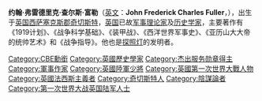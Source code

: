 {{expand|time=2010-07-11T11:24:38+00:00}}
{{Infobox Military Person
|name=约翰·弗雷德里克·查尔斯·富勒
|lived=1878 – 1966
|placeofbirth=[[奇切斯特|奇切斯特]]
|placeofdeath=
|image=[[image:JFC_Fuller.jpg|130px]]  
|caption=J.F.C. Fuller
|nickname=
|allegiance={{UK}}
|serviceyears=1899 – 1933
|rank=[[少将|少将]]
|commands=
|unit=
|battles=[[第一次世界大战|第一次世界大战]]<br/>
|awards=[[巴斯勋章|巴斯勋章]]<br/>[[大英帝国勋章|大英帝国勋章]]<br/>[[杰出服务勋章|杰出服务勋章]]
|laterwork=军事理论，神秘主义者，作家
}}

'''约翰·弗雷德里克·查尔斯·富勒'''（[[英文|英文]]：'''John Frederick Charles Fuller'''，{{bd|1878年|9月1日|1966年|2月10日|catIdx=Fuller, J. F. C.}}），出生于[[英国|英国]][[西萨塞克斯郡|西萨塞克斯郡]][[奇切斯特|奇切斯特]]，[[英国|英国]]已故[[军事|军事]][[理论家|理论家]]及[[历史学家|历史学家]]，主要著作有《1919计划》、《战争科学基础》、《装甲战》、《西洋世界军事史》、《亚历山大大帝的统帅艺术》和《战争指导》。他也是[[探照灯|探照灯]]的发明者。

{{Authority control}}
{{UK-mil-bio-stub}}

{{DEFAULTSORT:Fuller, J. F. C.}}
[[Category:CBE勳銜|Category:CBE勳銜]]
[[Category:英國歷史學家|Category:英國歷史學家]]
[[Category:杰出服务勋章得主|Category:杰出服务勋章得主]]
[[Category:軍事作家|Category:軍事作家]]
[[Category:英國陸軍少將|Category:英國陸軍少將]]
[[Category:英國第一次世界大戰人物|Category:英國第一次世界大戰人物]]
[[Category:英國法西斯主義者|Category:英國法西斯主義者]]
[[Category:奇切斯特人|Category:奇切斯特人]]
[[Category:陰謀論者|Category:陰謀論者]]
[[Category:第一次世界大战英国陆军人士|Category:第一次世界大战英国陆军人士]]